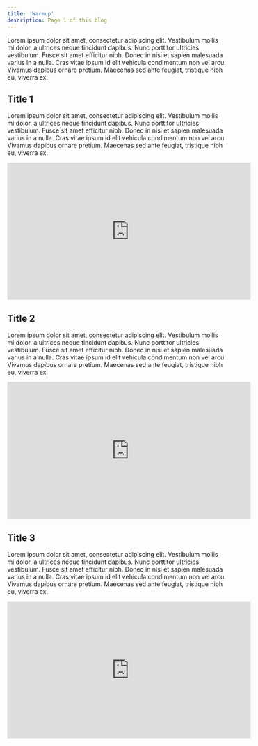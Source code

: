 ```yaml
---
title: 'Warmup'
description: Page 1 of this blog
---
```


Lorem ipsum dolor sit amet, consectetur adipiscing elit. Vestibulum mollis mi dolor, a ultrices neque tincidunt dapibus. Nunc porttitor ultricies vestibulum. Fusce sit amet efficitur nibh. Donec in nisi et sapien malesuada varius in a nulla. Cras vitae ipsum id elit vehicula condimentum non vel arcu. Vivamus dapibus ornare pretium. Maecenas sed ante feugiat, tristique nibh eu, viverra ex.

## Title 1

Lorem ipsum dolor sit amet, consectetur adipiscing elit. Vestibulum mollis mi dolor, a ultrices neque tincidunt dapibus. Nunc porttitor ultricies vestibulum. Fusce sit amet efficitur nibh. Donec in nisi et sapien malesuada varius in a nulla. Cras vitae ipsum id elit vehicula condimentum non vel arcu. Vivamus dapibus ornare pretium. Maecenas sed ante feugiat, tristique nibh eu, viverra ex.

<iframe width="560" height="315" src="https://www.youtube.com/embed/dQw4w9WgXcQ" frameborder="0" allow="accelerometer; autoplay; clipboard-write; encrypted-media; gyroscope; picture-in-picture" allowfullscreen></iframe>

## Title 2

Lorem ipsum dolor sit amet, consectetur adipiscing elit. Vestibulum mollis mi dolor, a ultrices neque tincidunt dapibus. Nunc porttitor ultricies vestibulum. Fusce sit amet efficitur nibh. Donec in nisi et sapien malesuada varius in a nulla. Cras vitae ipsum id elit vehicula condimentum non vel arcu. Vivamus dapibus ornare pretium. Maecenas sed ante feugiat, tristique nibh eu, viverra ex.

<iframe width="560" height="315" src="https://www.youtube.com/embed/dQw4w9WgXcQ" frameborder="0" allow="accelerometer; autoplay; clipboard-write; encrypted-media; gyroscope; picture-in-picture" allowfullscreen></iframe>

## Title 3

Lorem ipsum dolor sit amet, consectetur adipiscing elit. Vestibulum mollis mi dolor, a ultrices neque tincidunt dapibus. Nunc porttitor ultricies vestibulum. Fusce sit amet efficitur nibh. Donec in nisi et sapien malesuada varius in a nulla. Cras vitae ipsum id elit vehicula condimentum non vel arcu. Vivamus dapibus ornare pretium. Maecenas sed ante feugiat, tristique nibh eu, viverra ex.

<iframe width="560" height="315" src="https://www.youtube.com/embed/dQw4w9WgXcQ" frameborder="0" allow="accelerometer; autoplay; clipboard-write; encrypted-media; gyroscope; picture-in-picture" allowfullscreen></iframe>